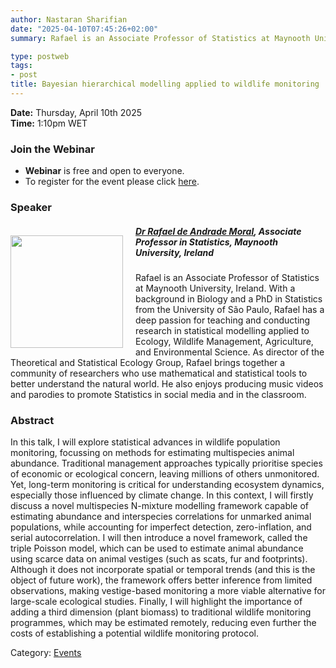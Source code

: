 ---
author: Nastaran Sharifian
date: "2025-04-10T07:45:26+02:00"
summary: Rafael is an Associate Professor of Statistics at Maynooth University, Ireland. With a background in Biology and a PhD in Statistics from the University of São Paulo, Rafael has a deep passion for teaching and conducting research in statistical modelling applied to Ecology, Wildlife Management, Agriculture, and Environmental Science. As director of the Theoretical and Statistical Ecology Group, Rafael brings together a community of researchers who use mathematical and statistical tools to better understand the natural world. He also enjoys producing music videos and parodies to promote Statistics in social media and in the classroom.

type: postweb
tags:
- post
title: Bayesian hierarchical modelling applied to wildlife monitoring
---
**Date:** Thursday, April 10th 2025 <br>
**Time:** 1:10pm WET <br>

### Join the Webinar

  - **Webinar** is free and open to everyone. 
  - To register for the event please click [here](https://forms.office.com/Pages/ResponsePage.aspx?id=zPVUFDW7hUa72YYh_YBVyVf5diHPK9hKlZHeXh9uPr5UQU9ZTDJRRlFVTEFVQlFPQ0ZBM0hIM0dQQy4u).


### Speaker

##### <img src="/webinars/posts/image/pic_Rafael.png" width="180px" height="180px" align="left" style="margin:15px 20px 0px 0px"><a name="matteo"></a> [Dr Rafael de Andrade Moral](https://rafamoral.github.io), Associate Professor in Statistics, Maynooth University, Ireland

Rafael is an Associate Professor of Statistics at Maynooth University, Ireland. With a background in Biology and a PhD in Statistics from the University of São Paulo, Rafael has a deep passion for teaching and conducting research in statistical modelling applied to Ecology, Wildlife Management, Agriculture, and Environmental Science. As director of the Theoretical and Statistical Ecology Group, Rafael brings together a community of researchers who use mathematical and statistical tools to better understand the natural world. He also enjoys producing music videos and parodies to promote Statistics in social media and in the classroom.


### Abstract

In this talk, I will explore statistical advances in wildlife population monitoring, focussing on methods for estimating multispecies animal abundance. Traditional management approaches typically prioritise species of economic or ecological concern, leaving millions of others unmonitored. Yet, long-term monitoring is critical for understanding ecosystem dynamics, especially those influenced by climate change. In this context, I will firstly discuss a novel multispecies N-mixture modelling framework capable of estimating abundance and interspecies correlations for unmarked animal populations, while accounting for imperfect detection, zero-inflation, and serial autocorrelation. I will then introduce a novel framework, called the triple Poisson model, which can be used to estimate animal abundance using scarce data on animal vestiges (such as scats, fur and footprints). Although it does not incorporate spatial or temporal trends (and this is the object of future work), the framework offers better inference from limited observations, making vestige-based monitoring a more viable alternative for large-scale ecological studies. Finally, I will highlight the importance of adding a third dimension (plant biomass) to traditional wildlife monitoring programmes, which may be estimated remotely, reducing even further the costs of establishing a potential wildlife monitoring protocol.


Category: [<u>Events</u>](/events/posts/2025-04-10-weinar_statistical_ecology/)
